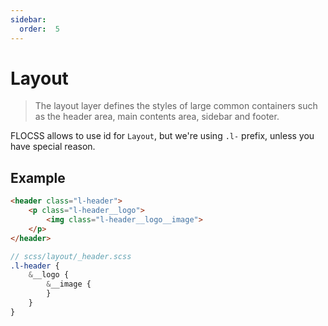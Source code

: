 ```yaml
---
sidebar:
  order:  5
---
```


# Layout

> The layout layer defines the styles of large common containers such as the header area, main contents area, sidebar and footer.

FLOCSS allows to use id for `Layout`, but we're using `.l-` prefix, unless you have special reason.

## Example

```html
<header class="l-header">
    <p class="l-header__logo">
        <img class="l-header__logo__image">
    </p>
</header>
```

```scss
// scss/layout/_header.scss
.l-header {
    &__logo {
        &__image {
        }
    }
}
```
